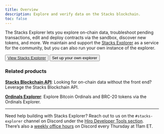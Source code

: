 ```yaml
---
title: Overview
description: Explore and verify data on the Stacks blockchain.
toc: false
---
```



The Stacks Explorer lets you explore on-chain data, troubleshoot pending transactions, edit and deploy contracts via the sandbox, discover new tokens, and more. We maintain and support the [Stacks Explorer](https://explorer.hiro.so) as a service for the community, but you can also run your own instance of the explorer.

<div className="flex gap-4">
  <Button className="bg-orange-500 hover:bg-orange-600">
    <a href="https://explorer.hiro.so" target="_blank" className="no-underline">
      View Stacks Explorer
    </a>
  </Button>
  <Button variant="outline">Set up your own explorer</Button>
</div>

### Related products

**[Stacks Blockchain API](/stacks/api)**: Looking for on-chain data without the front end? Leverage the Stacks Blockchain API.

**[Ordinals Explorer](/ordinals/explorer)**: Explore Bitcoin Ordinals and BRC-20 tokens via the Ordinals Explorer.

---

Need help building with Stacks Explorer? Reach out to us on the `#stacks-explorer` channel on Discord under the [Hiro Developer Tools section](https://stacks.chat/). There’s also a [weekly office hours](https://events.stacks.co/event/HD16484710) on Discord every Thursday at 11am ET.
